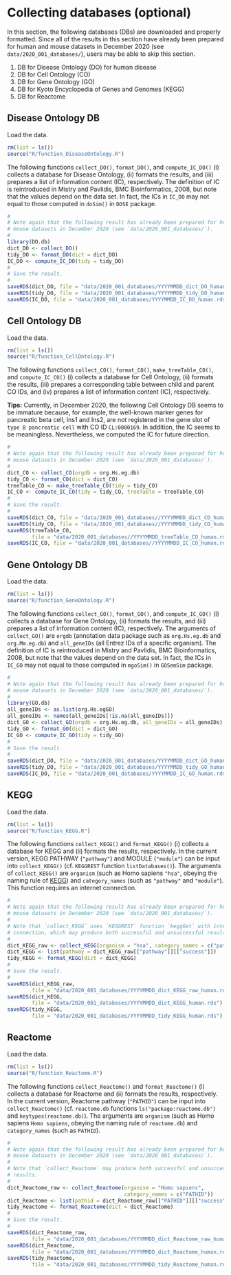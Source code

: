# Collecting databases (optional) {#collectdb}
In this section, the following databases (DBs) are downloaded and properly
formatted.
Since all of the results in this section have already been prepared for human
and mouse datasets in December 2020 (see `data/2020_001_databases/`),
users may be able to skip this section.

1. DB for Disease Ontology (DO) for human disease
2. DB for Cell Ontology (CO)
3. DB for Gene Ontology (GO)
4. DB for Kyoto Encyclopedia of Genes and Genomes (KEGG)
5. DB for Reactome



## Disease Ontology DB
Load the data.
```r
rm(list = ls())
source("R/function_DiseaseOntology.R")
```

The following functions `collect_DO()`, `format_DO()`, and `compute_IC_DO()`
(i) collects a database for Disease Ontology,
(ii) formats the results, and
(iii) prepares a list of information content (IC), respectively.
The definition of IC is reintroduced in Mistry and Pavlidis,
BMC Bioinformatics, 2008, but note that the values depend on the data set.
In fact, the ICs in `IC_DO` may not equal to those computed in `doSim()`
in `DOSE` package.
```r
#
# Note again that the following result has already been prepared for human and
# mouse datasets in December 2020 (see `data/2020_001_databases/`).
#
library(DO.db)
dict_DO <- collect_DO()
tidy_DO <- format_DO(dict = dict_DO)
IC_DO <- compute_IC_DO(tidy = tidy_DO)
#
# Save the result.
#
saveRDS(dict_DO, file = "data/2020_001_databases/YYYYMMDD_dict_DO_human.rds")
saveRDS(tidy_DO, file = "data/2020_001_databases/YYYYMMDD_tidy_DO_human.rds")
saveRDS(IC_DO, file = "data/2020_001_databases/YYYYMMDD_IC_DO_human.rds")
```



## Cell Ontology DB
Load the data.
```r
rm(list = ls())
source("R/function_CellOntology.R")
```

The following functions `collect_CO()`, `format_CO()`, `make_treeTable_CO()`,
and `compute_IC_CO()`
(i) collects a database for Cell Ontology,
(ii) formats the results,
(iii) prepares a corresponding table between child and parent CO IDs, and
(iv) prepares a list of information content (IC), respectively.

**Tips:**
Currently, in December 2020, the following Cell Ontology DB seems to be immature
because, for example, the well-known marker genes for pancreatic beta cell,
Ins1 and Ins2, are not registered in the gene slot of `type B pancreatic cell`
with CO ID `CL:0000169`.
In addition, the IC seems to be meaningless.
Nevertheless, we computed the IC for future direction.

```r
#
# Note again that the following result has already been prepared for human and
# mouse datasets in December 2020 (see `data/2020_001_databases/`).
#
dict_CO <- collect_CO(orgdb = org.Hs.eg.db)
tidy_CO <- format_CO(dict = dict_CO)
treeTable_CO <- make_treeTable_CO(tidy = tidy_CO)
IC_CO <- compute_IC_CO(tidy = tidy_CO, treeTable = treeTable_CO)
#
# Save the result.
#
saveRDS(dict_CO, file = "data/2020_001_databases//YYYYMMDD_dict_CO_human.rds")
saveRDS(tidy_CO, file = "data/2020_001_databases//YYYYMMDD_tidy_CO_human.rds")
saveRDS(treeTable_CO,
        file = "data/2020_001_databases//YYYYMMDD_treeTable_CO_human.rds")
saveRDS(IC_CO, file = "data/2020_001_databases//YYYYMMDD_IC_CO_human.rds")
```



## Gene Ontology DB
Load the data.
```r
rm(list = ls())
source("R/function_GeneOntology.R")
```

The following functions `collect_GO()`, `format_GO()`, and `compute_IC_GO()`
(i) collects a database for Gene Ontology,
(ii) formats the results, and
(iii) prepares a list of information content (IC), respectively.
The arguments of `collect_GO()` are `orgdb`
(annotation data package such as `org.Hs.eg.db` and `org.Mm.eg.db`) and
`all_geneIDs` (all Entrez IDs of a specific organism).
The definition of IC is reintroduced in Mistry and Pavlidis,
BMC Bioinformatics, 2008, but note that the values depend on the data set.
In fact, the ICs in `IC_GO` may not equal to those computed in `mgoSim()` in
`GOSemSim` package.
```r
#
# Note again that the following result has already been prepared for human and
# mouse datasets in December 2020 (see `data/2020_001_databases/`).
#
library(GO.db)
all_geneIDs <- as.list(org.Hs.egGO)
all_geneIDs <- names(all_geneIDs[!is.na(all_geneIDs)])
dict_GO <- collect_GO(orgdb = org.Hs.eg.db, all_geneIDs = all_geneIDs)
tidy_GO <- format_GO(dict = dict_GO)
IC_GO <- compute_IC_GO(tidy = tidy_GO)
#
# Save the result.
#
saveRDS(dict_DO, file = "data/2020_001_databases/YYYYMMDD_dict_GO_human.rds")
saveRDS(tidy_DO, file = "data/2020_001_databases/YYYYMMDD_tidy_GO_human.rds")
saveRDS(IC_DO, file = "data/2020_001_databases/YYYYMMDD_IC_GO_human.rds")
```



## KEGG
Load the data.
```r
rm(list = ls())
source("R/function_KEGG.R")
```

The following functions `collect_KEGG()` and `format_KEGG()`
(i) collects a database for KEGG and (ii) formats the results, respectively.
In the current version, KEGG PATHWAY (`"pathway"`) and MODULE (`"module"`)
can be input into `collect_KEGG()` (cf. `KEGGREST` function `listDatabases()`).
The arguments of `collect_KEGG()` are `organism` (such as Homo sapiens `"hsa"`,
obeying the naming rule of [KEGG](http://rest.kegg.jp/list/organism)) and
`category_names` (such as `"pathway"` and `"module"`).
This function requires an internet connection.
```r
#
# Note again that the following result has already been prepared for human and
# mouse datasets in December 2020 (see `data/2020_001_databases/`).
#
# Note that `collect_KEGG` uses `KEGGREST` function `keggGet` with internet
# connection, which may produce both successful and unsuccessful results.
#
dict_KEGG_raw <- collect_KEGG(organism = "hsa", category_names = c("pathway"))
dict_KEGG <- list(pathway = dict_KEGG_raw[["pathway"]][["success"]])
tidy_KEGG <- format_KEGG(dict = dict_KEGG)
#
# Save the result.
#
saveRDS(dict_KEGG_raw,
        file = "data/2020_001_databases/YYYYMMDD_dict_KEGG_raw_human.rds")
saveRDS(dict_KEGG,
        file = "data/2020_001_databases/YYYYMMDD_dict_KEGG_human.rds")
saveRDS(tidy_KEGG,
        file = "data/2020_001_databases/YYYYMMDD_tidy_KEGG_human.rds")
```



## Reactome
Load the data.
```r
rm(list = ls())
source("R/function_Reactome.R")
```

The following functions `collect_Reactome()` and `format_Reactome()`
(i) collects a database for Reactome and
(ii) formats the results, respectively.
In the current version, Reactome pathway (`"PATHID"`) can be input into
`collect_Reactome()` (cf. `reactome.db` functions `ls("package:reactome.db")`
and `keytypes(reactome.db)`).
The arguments are `organism` (such as Homo sapiens `Homo sapiens`, obeying the
naming rule of `reactome.db`) and `category_names` (such as `PATHID`).
```r
#
# Note again that the following result has already been prepared for human and
# mouse datasets in December 2020 (see `data/2020_001_databases/`).
#
# Note that `collect_Reactome` may produce both successful and unsuccessful
# results.
#
dict_Reactome_raw <- collect_Reactome(organism = "Homo sapiens",
                                      category_names = c("PATHID"))
dict_Reactome <- list(pathid = dict_Reactome_raw[["PATHID"]][["success"]])
tidy_Reactome <- format_Reactome(dict = dict_Reactome)
#
# Save the result.
#
saveRDS(dict_Reactome_raw,
        file = "data/2020_001_databases/YYYYMMDD_dict_Reactome_raw_human.rds")
saveRDS(dict_Reactome,
        file = "data/2020_001_databases/YYYYMMDD_dict_Reactome_human.rds")
saveRDS(tidy_Reactome,
        file = "data/2020_001_databases/YYYYMMDD_tidy_Reactome_human.rds")
```
